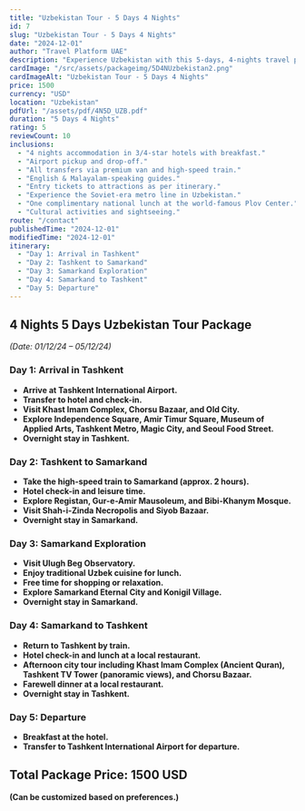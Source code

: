 ```yaml
---
title: "Uzbekistan Tour - 5 Days 4 Nights"
id: 7
slug: "Uzbekistan Tour - 5 Days 4 Nights"
date: "2024-12-01"
author: "Travel Platform UAE"
description: "Experience Uzbekistan with this 5-days, 4-nights travel package. Explore historic cities, cultural sites, and breathtaking landscapes."
cardImage: "/src/assets/packageimg/5D4NUzbekistan2.png"
cardImageAlt: "Uzbekistan Tour - 5 Days 4 Nights"
price: 1500
currency: "USD"
location: "Uzbekistan"
pdfUrl: "/assets/pdf/4N5D_UZB.pdf"
duration: "5 Days 4 Nights"
rating: 5
reviewCount: 10
inclusions:
  - "4 nights accommodation in 3/4-star hotels with breakfast."
  - "Airport pickup and drop-off."
  - "All transfers via premium van and high-speed train."
  - "English & Malayalam-speaking guides."
  - "Entry tickets to attractions as per itinerary."
  - "Experience the Soviet-era metro line in Uzbekistan."
  - "One complimentary national lunch at the world-famous Plov Center."
  - "Cultural activities and sightseeing."
route: "/contact"
publishedTime: "2024-12-01"
modifiedTime: "2024-12-01"
itinerary:
  - "Day 1: Arrival in Tashkent"
  - "Day 2: Tashkent to Samarkand"
  - "Day 3: Samarkand Exploration"
  - "Day 4: Samarkand to Tashkent"
  - "Day 5: Departure"
---
```


## 4 Nights 5 Days Uzbekistan Tour Package  
*(Date: 01/12/24 – 05/12/24)*  

### Day 1: Arrival in Tashkent  
- **Arrive at Tashkent International Airport.**  
- **Transfer to hotel and check-in.**  
- **Visit Khast Imam Complex, Chorsu Bazaar, and Old City.**  
- **Explore Independence Square, Amir Timur Square, Museum of Applied Arts, Tashkent Metro, Magic City, and Seoul Food Street.**  
- **Overnight stay in Tashkent.**  

### Day 2: Tashkent to Samarkand  
- **Take the high-speed train to Samarkand (approx. 2 hours).**  
- **Hotel check-in and leisure time.**  
- **Explore Registan, Gur-e-Amir Mausoleum, and Bibi-Khanym Mosque.**  
- **Visit Shah-i-Zinda Necropolis and Siyob Bazaar.**  
- **Overnight stay in Samarkand.**  

### Day 3: Samarkand Exploration  
- **Visit Ulugh Beg Observatory.**  
- **Enjoy traditional Uzbek cuisine for lunch.**  
- **Free time for shopping or relaxation.**  
- **Explore Samarkand Eternal City and Konigil Village.**  
- **Overnight stay in Samarkand.**  

### Day 4: Samarkand to Tashkent  
- **Return to Tashkent by train.**  
- **Hotel check-in and lunch at a local restaurant.**  
- **Afternoon city tour including Khast Imam Complex (Ancient Quran), Tashkent TV Tower (panoramic views), and Chorsu Bazaar.**  
- **Farewell dinner at a local restaurant.**  
- **Overnight stay in Tashkent.**  

### Day 5: Departure  
- **Breakfast at the hotel.**  
- **Transfer to Tashkent International Airport for departure.**  

## Total Package Price: 1500 USD  
**(Can be customized based on preferences.)**  
